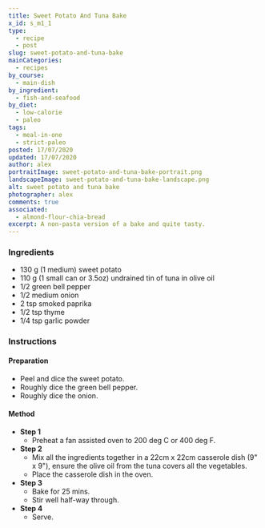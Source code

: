 ```yaml
---
title: Sweet Potato And Tuna Bake
x_id: s_m1_1
type:
  - recipe
  - post
slug: sweet-potato-and-tuna-bake
mainCategories: 
  - recipes
by_course:
  - main-dish
by_ingredient:
  - fish-and-seafood
by_diet:
  - low-calorie
  - paleo
tags:
  - meal-in-one
  - strict-paleo
posted: 17/07/2020
updated: 17/07/2020
author: alex
portraitImage: sweet-potato-and-tuna-bake-portrait.png
landscapeImage: sweet-potato-and-tuna-bake-landscape.png
alt: sweet potato and tuna bake
photographer: alex
comments: true
associated:
  - almond-flour-chia-bread
excerpt: A non-pasta version of a bake and quite tasty.
---
```


<Ingredients>

### Ingredients

  - 130 g (1 medium) sweet potato
  - 110 g (1 small can or 3.5oz) undrained tin of tuna in olive oil
  - 1/2 green bell pepper
  - 1/2 medium onion
  - 2 tsp smoked paprika
  - 1/2 tsp thyme
  - 1/4 tsp garlic powder

</Ingredients>

<Instructions>

### Instructions

#### Preparation
  - Peel and dice the sweet potato.
  - Roughly dice the green bell pepper.
  - Roughly dice the onion.

#### Method

  - **Step 1**
    - Preheat a fan assisted oven to 200 deg C or 400 deg F.
  - **Step 2**
    - Mix all the ingredients together in a 22cm x 22cm casserole dish (9" x 9"), ensure the olive oil from the tuna covers all the vegetables.
    - Place the casserole dish in the oven.
  - **Step 3**
    - Bake for 25 mins.
    - Stir well half-way through.
  - **Step 4**
    - Serve.

</Instructions>



